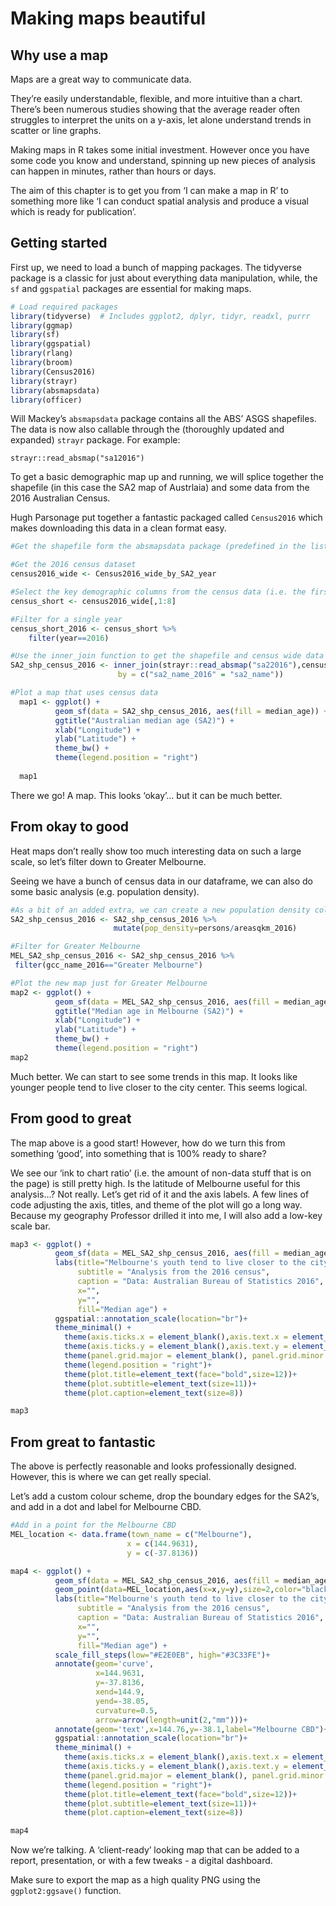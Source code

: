 # Making maps beautiful

## Why use a map

Maps are a great way to communicate data.

They're easily understandable, flexible, and more intuitive than a chart. There's been numerous studies showing that the average reader often struggles to interpret the units on a y-axis, let alone understand trends in scatter or line graphs.

Making maps in R takes some initial investment. However once you have some code you know and understand, spinning up new pieces of analysis can happen in minutes, rather than hours or days.

The aim of this chapter is to get you from 'I can make a map in R' to something more like 'I can conduct spatial analysis and produce a visual which is ready for publication'.

## Getting started

First up, we need to load a bunch of mapping packages. The tidyverse package is a classic for just about everything data manipulation, while, the `sf` and `ggspatial` packages are essential for making maps.

```r

# Load required packages
library(tidyverse)  # Includes ggplot2, dplyr, tidyr, readxl, purrr
library(ggmap)  
library(sf)  
library(ggspatial)  
library(rlang)  
library(broom)  
library(Census2016)  
library(strayr)  
library(absmapsdata)  
library(officer)
```

Will Mackey's `absmapsdata` package contains all the ABS' ASGS shapefiles. The data is now also callable through the (thoroughly updated and expanded) `strayr` package. For example:

```         
strayr::read_absmap("sa12016")
```

To get a basic demographic map up and running, we will splice together the shapefile (in this case the SA2 map of Austrlaia) and some data from the 2016 Australian Census.

Hugh Parsonage put together a fantastic packaged called `Census2016` which makes downloading this data in a clean format easy.

```r
#Get the shapefile form the absmapsdata package (predefined in the list above)

#Get the 2016 census dataset
census2016_wide <- Census2016_wide_by_SA2_year

#Select the key demographic columns from the census data (i.e. the first 8 variables)
census_short <- census2016_wide[,1:8]

#Filter for a single year
census_short_2016 <- census_short %>%
    filter(year==2016)

#Use the inner_join function to get the shapefile and census wide data into a single df for analysis / visualisation
SA2_shp_census_2016 <- inner_join(strayr::read_absmap("sa22016"),census_short_2016,
                        by = c("sa2_name_2016" = "sa2_name"))

#Plot a map that uses census data 
  map1 <- ggplot() + 
          geom_sf(data = SA2_shp_census_2016, aes(fill = median_age)) +
          ggtitle("Australian median age (SA2)") +
          xlab("Longitude") +
          ylab("Latitude") + 
          theme_bw() +
          theme(legend.position = "right")
  
  map1
```

There we go! A map. This looks 'okay'... but it can be much better.

## From okay to good

Heat maps don't really show too much interesting data on such a large scale, so let's filter down to Greater Melbourne.

Seeing we have a bunch of census data in our dataframe, we can also do some basic analysis (e.g. population density).

```r
#As a bit of an added extra, we can create a new population density column
SA2_shp_census_2016 <- SA2_shp_census_2016 %>%
                       mutate(pop_density=persons/areasqkm_2016)

#Filter for Greater Melbourne
MEL_SA2_shp_census_2016 <- SA2_shp_census_2016 %>%
 filter(gcc_name_2016=="Greater Melbourne")

#Plot the new map just for Greater Melbourne
map2 <- ggplot() + 
          geom_sf(data = MEL_SA2_shp_census_2016, aes(fill = median_age, border=NA)) +
          ggtitle("Median age in Melbourne (SA2)") +
          xlab("Longitude") +
          ylab("Latitude") + 
          theme_bw() +
          theme(legend.position = "right")
map2
```

Much better. We can start to see some trends in this map. It looks like younger people tend to live closer to the city center. This seems logical.

## From good to great

The map above is a good start! However, how do we turn this from something 'good', into something that is 100% ready to share?

We see our 'ink to chart ratio' (i.e. the amount of non-data stuff that is on the page) is still pretty high. Is the latitude of Melbourne useful for this analysis...? Not really. Let's get rid of it and the axis labels. A few lines of code adjusting the axis, titles, and theme of the plot will go a long way. Because my geography Professor drilled it into me, I will also add a low-key scale bar.

```r
map3 <- ggplot() + 
          geom_sf(data = MEL_SA2_shp_census_2016, aes(fill = median_age)) +
          labs(title="Melbourne's youth tend to live closer to the city centre",
               subtitle = "Analysis from the 2016 census",
               caption = "Data: Australian Bureau of Statistics 2016",
               x="",
               y="",
               fill="Median age") + 
          ggspatial::annotation_scale(location="br")+
          theme_minimal() +
            theme(axis.ticks.x = element_blank(),axis.text.x = element_blank())+
            theme(axis.ticks.y = element_blank(),axis.text.y = element_blank())+
            theme(panel.grid.major = element_blank(), panel.grid.minor = element_blank())+
            theme(legend.position = "right")+
            theme(plot.title=element_text(face="bold",size=12))+
            theme(plot.subtitle=element_text(size=11))+
            theme(plot.caption=element_text(size=8))

map3
```

## From great to fantastic

The above is perfectly reasonable and looks professionally designed. However, this is where we can get really special.

Let's add a custom colour scheme, drop the boundary edges for the SA2's, and add in a dot and label for Melbourne CBD.

```r

#Add in a point for the Melbourne CBD
MEL_location <- data.frame(town_name = c("Melbourne"),
                          x = c(144.9631),
                          y = c(-37.8136))

map4 <- ggplot() + 
          geom_sf(data = MEL_SA2_shp_census_2016, aes(fill = median_age),color=NA) +
          geom_point(data=MEL_location,aes(x=x,y=y),size=2,color="black")+
          labs(title="Melbourne's youth tend to live closer to the city centre",
               subtitle = "Analysis from the 2016 census",
               caption = "Data: Australian Bureau of Statistics 2016",
               x="",
               y="",
               fill="Median age") + 
          scale_fill_steps(low="#E2E0EB", high="#3C33FE")+
          annotate(geom='curve',
                   x=144.9631,
                   y=-37.8136,
                   xend=144.9,
                   yend=-38.05,
                   curvature=0.5,
                   arrow=arrow(length=unit(2,"mm")))+
          annotate(geom='text',x=144.76,y=-38.1,label="Melbourne CBD")+
          ggspatial::annotation_scale(location="br")+
          theme_minimal() +
            theme(axis.ticks.x = element_blank(),axis.text.x = element_blank())+
            theme(axis.ticks.y = element_blank(),axis.text.y = element_blank())+
            theme(panel.grid.major = element_blank(), panel.grid.minor = element_blank())+
            theme(legend.position = "right")+
            theme(plot.title=element_text(face="bold",size=12))+
            theme(plot.subtitle=element_text(size=11))+
            theme(plot.caption=element_text(size=8))

map4

```

Now we're talking. A 'client-ready' looking map that can be added to a report, presentation, or with a few tweaks - a digital dashboard.

Make sure to export the map as a high quality PNG using the `ggplot2:ggsave()` function.
